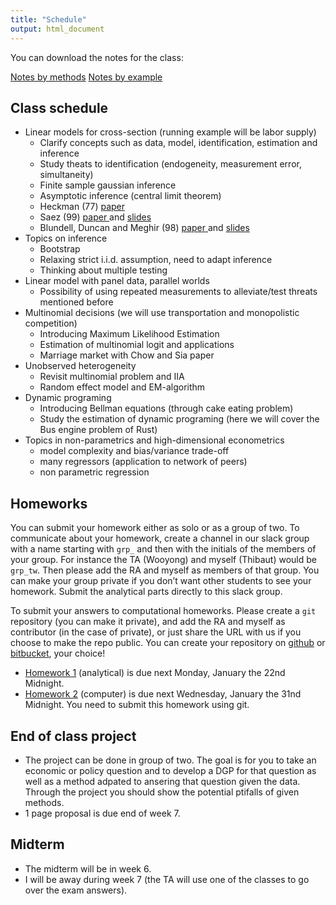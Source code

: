 ```yaml
---
title: "Schedule"
output: html_document
---
```


You can download the notes for the class:

<a class="btn btn-warning" href="pdf/econ-21130-notes.pdf" role="button">Notes by methods</a> <a class="btn btn-success" href="pdf/econ-21130-applied.pdf" role="button">Notes by example</a>
 
## Class schedule

  - Linear models for cross-section (running example will be labor supply)
    - Clarify concepts such as data, model, identification, estimation and inference
    - Study theats to identification  (endogeneity, measurement error, simultaneity)
    - Finite sample gaussian inference
    - Asymptotic inference (central limit theorem)
    - Heckman (77)  [paper <i class="fa fa-external-link" aria-hidden="true"></i>](http://www.nber.org/papers/w0172)
    - Saez (99) [paper <i class="fa fa-external-link" aria-hidden="true"></i>](https://eml.berkeley.edu/~saez/saezAEJ10bunching.pdf) and [slides <i class="fa fa-download" aria-hidden="true"></i> ](pdf/slides-laborsupply-kink-ug.pdf)
    - Blundell, Duncan and Meghir (98) [paper <i class="fa fa-external-link" aria-hidden="true"></i>](https://www.jstor.org/stable/2999575) and [slides <i class="fa fa-download" aria-hidden="true"></i> ](pdf/slides-laborsupply-bdm-ug.pdf)
  - Topics on inference
    - Bootstrap
    - Relaxing strict i.i.d. assumption, need to adapt inference
    - Thinking about multiple testing
  - Linear model with panel data, parallel worlds 
    - Possibility of using repeated measurements to alleviate/test threats mentioned before
  - Multinomial decisions (we will use transportation and monopolistic competition)
    - Introducing Maximum Likelihood Estimation
    - Estimation of multinomial logit and applications
    - Marriage market with Chow and Sia paper
  - Unobserved heterogeneity
    - Revisit multinomial problem and IIA 
    - Random effect model and EM-algorithm
  - Dynamic programing 
    - Introducing Bellman equations (through cake eating problem)
    - Study the estimation of dynamic programing (here we will cover the Bus engine problem of Rust)
  - Topics in non-parametrics and high-dimensional econometrics
    - model complexity and bias/variance trade-off
    - many regressors (application to network of peers)
    - non parametric regression

## Homeworks

You can submit your homework either as solo or as a group of two. To communicate about your homework, create a channel in our slack group with a name starting with `grp_` and then with the initials of the members of your group. For instance the TA (Wooyong) and myself (Thibaut) would be `grp_tw`. Then please add the RA and myself as members of that group. You can make your group private if you don't want other students to see your homework. Submit the analytical parts directly to this slack group.

To submit your answers to computational homeworks. Please create a `git` repository (you can make it private), and add the RA and myself as contributor (in the case of private), or just share the URL with us if you choose to make the repo public. You can create your repository on [github](http://github.com) or [bitbucket](htpp://bitbucket.org), your choice!

 - [Homework 1](pdf/hw1_w18.pdf) (analytical) is due next Monday, January the 22nd Midnight. 
 - [Homework 2](hw-lsupply.html) (computer) is due next Wednesday, January the 31nd Midnight. You need to submit this homework using git.

## End of class project

 - The project can be done in group of two. The goal is for you to take an economic or policy question and to develop a DGP for that question as well as a method adpated to ansering that question given the data. Through the project you should show the potential ptifalls of given methods.
 - 1 page proposal is due end of week 7.

## Midterm

 - The midterm will be in week 6.
 - I will be away during week 7 (the TA will use one of the classes to go over the exam answers).



